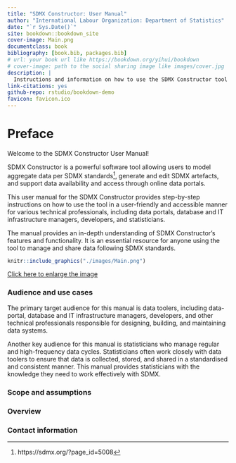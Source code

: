 ```yaml
--- 
title: "SDMX Constructor: User Manual"
author: "International Labour Organization: Department of Statistics"
date: "`r Sys.Date()`"
site: bookdown::bookdown_site
cover-image: Main.png
documentclass: book
bibliography: [book.bib, packages.bib]
# url: your book url like https://bookdown.org/yihui/bookdown
# cover-image: path to the social sharing image like images/cover.jpg
description: |
  Instructions and information on how to use the SDMX Constructor tool
link-citations: yes
github-repo: rstudio/bookdown-demo
favicon: favicon.ico
---
```


# Preface {-}

Welcome to the SDMX Constructor User Manual! 

SDMX Constructor is a powerful software tool allowing users to model aggregate data per SDMX standards^[https://sdmx.org/?page_id=5008], generate and edit SDMX artefacts, and support data availability and access through online data portals.

This user manual for the SDMX Constructor provides step-by-step instructions on how to use the tool in a user-friendly and accessible manner for various technical professionals, including data portals, database and IT infrastructure managers, developers, and statisticians. 

The manual provides an in-depth understanding of SDMX Constructor's features and functionality. It is an essential resource for anyone using the tool to manage and share data following SDMX standards.

```r
knitr::include_graphics("./images/Main.png")
```

[Click here to enlarge the image](images/Main.png)

### Audience and use cases {-}

The primary target audience for this manual is data toolers, including data-portal, database and IT infrastructure managers, developers, and other technical professionals responsible for designing, building, and maintaining data systems.

Another key audience for this manual is statisticians who manage regular and high-frequency data cycles. Statisticians often work closely with data toolers to ensure that data is collected, stored, and shared in a standardised and consistent manner. This manual provides statisticians with the knowledge they need to work effectively with SDMX.


### Scope and assumptions {-}

### Overview {-}

### Contact information {-}
